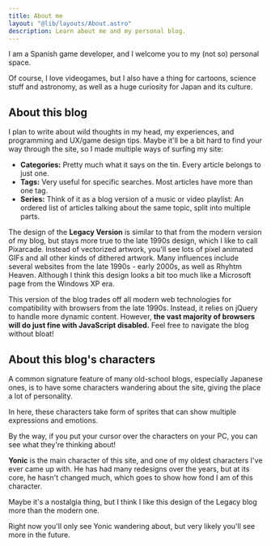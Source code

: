 ---
title: About me
layout: "@lib/layouts/About.astro"
description: Learn about me and my personal blog.
---

I am a Spanish game developer, and I welcome you to my (not so) personal space.

Of course, I love videogames, but I also have a thing for cartoons, science stuff and astronomy, 
as well as a huge curiosity for Japan and its culture.

## About this blog

I plan to write about wild thoughts in my head, my experiences, and
programming and UX/game design tips. Maybe it'll be a bit hard to find your
way through the site, so I made multiple ways of surfing my site:

* **Categories:** Pretty much what it says on the tin. Every article belongs to just one.
* **Tags:** Very useful for specific searches. Most articles have more than one tag.
* **Series:** Think of it as a blog version of a music or video playlist:
An ordered list of articles talking about the same topic, split into
multiple parts.

The design of the **Legacy Version** is similar to that from the modern version of my blog,
but stays more true to the late 1990s design, which I like to call Pixarcade.
Instead of vectorized artwork, you'll see lots of pixel animated GIFs and all other
kinds of dithered artwork. Many influences include several websites from the
late 1990s - early 2000s, as well as Rhyhtm Heaven. Although I think this design
looks a bit too much like a Microsoft page from the Windows XP era.

This version of the blog trades off all modern web technologies for compatibility
with browsers from the late 1990s. Instead, it relies on jQuery to handle
more dynamic content. However, **the vast majority of browsers will do just fine
with JavaScript disabled.** Feel free to navigate the blog without bloat!

## About this blog's characters

A common signature feature of many old-school blogs, especially Japanese ones,
is to have some characters wandering about the site, giving the place a lot of personality.

In here, these characters take form of sprites that can show multiple expressions and emotions.

By the way, if you put your cursor over the characters on your PC,
you can see what they're thinking about!

**Yonic** is the main character of this site, and one of my oldest characters I've ever came up with.
He has had many redesigns over the years, but at its core, he hasn't changed much,
which goes to show how fond I am of this character.

<TextBubble position="bottom" alignment="far" theme="yonic">
    Maybe it's a nostalgia thing, but I think I like this design of the Legacy blog more than the modern one.
</TextBubble>
<Chara name="yonic" set="summer" sprite="thinking" thoughts="Yonic is happy to see you!" />

Right now you'll only see Yonic wandering about, but very likely you'll see more in the future.